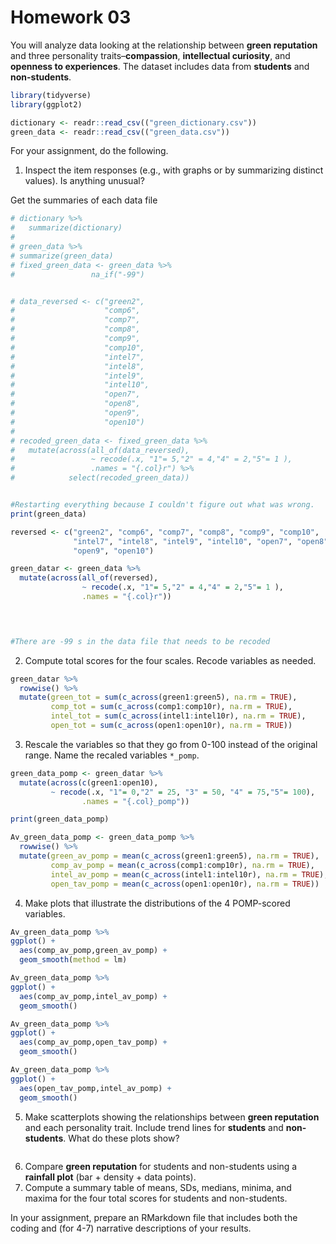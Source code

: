# Homework 03

You will analyze data looking at the relationship between **green reputation** and three personality traits--**compassion**, **intellectual curiosity**, and **openness to experiences**.
The dataset includes data from **students** and **non-students**.


```r
library(tidyverse)
library(ggplot2)
```

```r
dictionary <- readr::read_csv(("green_dictionary.csv"))
green_data <- readr::read_csv(("green_data.csv"))
```

For your assignment, do the following.

  1. Inspect the item responses (e.g., with graphs or by summarizing distinct values). 
     Is anything unusual?

Get the summaries of each data file     
```r
# dictionary %>% 
#   summarize(dictionary)
# 
# green_data %>% 
# summarize(green_data)
# fixed_green_data <- green_data %>% 
#                 na_if("-99")


# data_reversed <- c("green2",
#                    "comp6",
#                    "comp7",
#                    "comp8",
#                    "comp9",
#                    "comp10",
#                    "intel7",
#                    "intel8",
#                    "intel9",
#                    "intel10",
#                    "open7",
#                    "open8",
#                    "open9",
#                    "open10")
# 
# recoded_green_data <- fixed_green_data %>% 
#   mutate(across(all_of(data_reversed),
#                 ~ recode(.x, "1"= 5,"2" = 4,"4" = 2,"5"= 1 ),
#                 .names = "{.col}r") %>% 
#            select(recoded_green_data))


#Restarting everything because I couldn't figure out what was wrong.
print(green_data)

reversed <- c("green2", "comp6", "comp7", "comp8", "comp9", "comp10", 
              "intel7", "intel8", "intel9", "intel10", "open7", "open8", 
              "open9", "open10")

green_datar <- green_data %>% 
  mutate(across(all_of(reversed),
                ~ recode(.x, "1"= 5,"2" = 4,"4" = 2,"5"= 1 ),
                .names = "{.col}r"))

  


#There are -99 s in the data file that needs to be recoded
```
     
  2. Compute total scores for the four scales. 
     Recode variables as needed.
```r
green_datar %>% 
  rowwise() %>% 
  mutate(green_tot = sum(c_across(green1:green5), na.rm = TRUE),
         comp_tot = sum(c_across(comp1:comp10r), na.rm = TRUE),
         intel_tot = sum(c_across(intel1:intel10r), na.rm = TRUE),
         open_tot = sum(c_across(open1:open10r), na.rm = TRUE))
```
    
  3. Rescale the variables so that they go from 0-100 instead of the original range.
     Name the recaled variables `*_pomp`.
```r
green_data_pomp <- green_datar %>% 
  mutate(across(c(green1:open10),
         ~ recode(.x, "1"= 0,"2" = 25, "3" = 50, "4" = 75,"5"= 100),
                .names = "{.col}_pomp"))

print(green_data_pomp)

Av_green_data_pomp <- green_data_pomp %>% 
  rowwise() %>% 
  mutate(green_av_pomp = mean(c_across(green1:green5), na.rm = TRUE),
         comp_av_pomp = mean(c_across(comp1:comp10r), na.rm = TRUE),
         intel_av_pomp = mean(c_across(intel1:intel10r), na.rm = TRUE),
         open_tav_pomp = mean(c_across(open1:open10r), na.rm = TRUE))

```
     
  4. Make plots that illustrate the distributions of the 4 POMP-scored variables.
```r
Av_green_data_pomp %>% 
ggplot() +
  aes(comp_av_pomp,green_av_pomp) +
  geom_smooth(method = lm) 

Av_green_data_pomp %>% 
ggplot() +
  aes(comp_av_pomp,intel_av_pomp) +
  geom_smooth() 

Av_green_data_pomp %>% 
ggplot() +
  aes(comp_av_pomp,open_tav_pomp) +
  geom_smooth() 

Av_green_data_pomp %>% 
ggplot() +
  aes(open_tav_pomp,intel_av_pomp) +
  geom_smooth() 
```
  
  5. Make scatterplots showing the relationships between **green reputation** and each personality trait.
     Include trend lines for **students** and **non-students**.
     What do these plots show?
     
```r

```
     
  6. Compare **green reputation** for students and non-students using a **rainfall plot** (bar + density + data points).
  7. Compute a summary table of means, SDs, medians, minima, and maxima for the four total scores for students and non-students.
  
In your assignment, prepare an RMarkdown file that includes both the coding and (for 4-7) narrative descriptions of your results.



